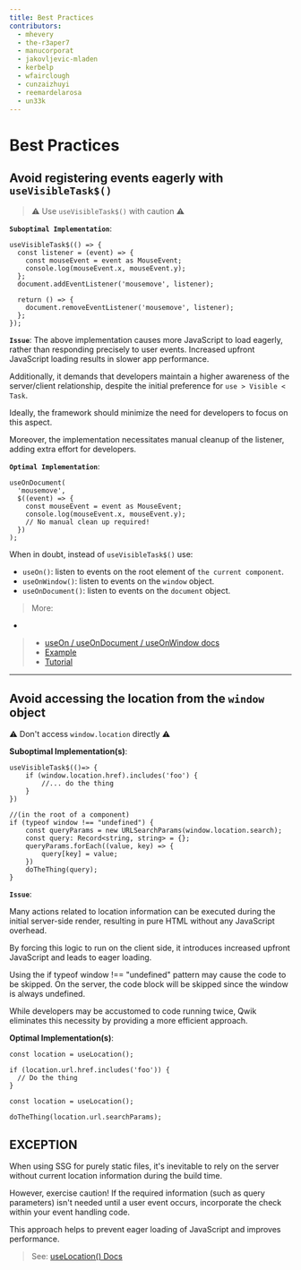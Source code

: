 ```yaml
---
title: Best Practices
contributors:
  - mhevery
  - the-r3aper7
  - manucorporat
  - jakovljevic-mladen
  - kerbelp
  - wfairclough
  - cunzaizhuyi
  - reemardelarosa
  - un33k
---
```


# Best Practices

## Avoid registering events eagerly with `useVisibleTask$()`

> ⚠ Use `useVisibleTask$()` with caution ⚠

**`Suboptimal Implementation`**:

```tsx
useVisibleTask$(() => {
  const listener = (event) => {
    const mouseEvent = event as MouseEvent;
    console.log(mouseEvent.x, mouseEvent.y);
  };
  document.addEventListener('mousemove', listener);

  return () => {
    document.removeEventListener('mousemove', listener);
  };
});
```

**`Issue`**:
The above implementation causes more JavaScript to load eagerly, rather than responding precisely to user events. Increased upfront JavaScript loading results in slower app performance.

Additionally, it demands that developers maintain a higher awareness of the server/client relationship, despite the initial preference for `use > Visible < Task`.

Ideally, the framework should minimize the need for developers to focus on this aspect.

Moreover, the implementation necessitates manual cleanup of the listener, adding extra effort for developers.

**`Optimal Implementation`**:

```tsx
useOnDocument(
  'mousemove',
  $((event) => {
    const mouseEvent = event as MouseEvent;
    console.log(mouseEvent.x, mouseEvent.y);
    // No manual clean up required!
  })
);
```

When in doubt, instead of `useVisibleTask$()` use:
- `useOn()`: listen to events on the root element of `the current component`.
- `useOnWindow()`: listen to events on the `window` object.
- `useOnDocument()`: listen to events on the `document` object.

> More:
-
> - [useOn / useOnDocument / useOnWindow docs](/docs/(qwik)/components/events/index.mdx#useon-hooks)
> - [Example](https://qwik.builder.io/tutorial/hooks/use-on/#example)
> - [Tutorial](https://qwik.builder.io/tutorial/events/programmatic/)

---

## Avoid accessing the location from the `window` object

⚠ Don't access `window.location` directly ⚠

**Suboptimal Implementation(s)**:

```tsx
useVisibleTask$(()=> {
    if (window.location.href).includes('foo') {
        //... do the thing
    }
})
```

```tsx
//(in the root of a component)
if (typeof window !== "undefined") {
    const queryParams = new URLSearchParams(window.location.search);
    const query: Record<string, string> = {};
    queryParams.forEach((value, key) => {
        query[key] = value;
    })
    doTheThing(query);
}
```
**`Issue`**:

Many actions related to location information can be executed during the initial server-side render, resulting in pure HTML without any JavaScript overhead.

By forcing this logic to run on the client side, it introduces increased upfront JavaScript and leads to eager loading.

Using the if typeof window !== "undefined" pattern may cause the code to be skipped. On the server, the code block will be skipped since the window is always undefined.

While developers may be accustomed to code running twice, Qwik eliminates this necessity by providing a more efficient approach.

**Optimal Implementation(s)**:

```tsx
const location = useLocation();

if (location.url.href.includes('foo')) {
  // Do the thing
}
```

```tsx
const location = useLocation();

doTheThing(location.url.searchParams);
```

## EXCEPTION

When using SSG for purely static files, it's inevitable to rely on the server without current location information during the build time.

However, exercise caution! If the required information (such as query parameters) isn't needed until a user event occurs, incorporate the check within your event handling code.

This approach helps to prevent eager loading of JavaScript and improves performance.

> See: [useLocation() Docs](/docs/(qwikcity)/api/index.mdx#uselocation)


